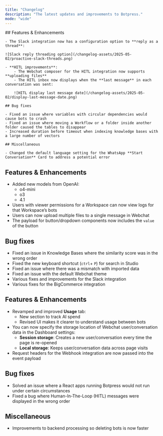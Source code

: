 ```yaml
---
title: "Changelog"
description: "The latest updates and improvements to Botpress."
mode: "wide"
---
```


<Update label="May 2, 2025">
    ## Features & Enhancements

    - The Slack integration now has a configuration option to **reply as a thread**:

    ![Slack reply threading option](/changelog-assets/2025-05-02/proactive-slack-threads.png)

    - **HITL improvements**:
        - The Webchat composer for the HITL integration now supports **uploading files**
        - The HITL inbox now displays when the **last message** in each conversation was sent:

        ![HITL display last message date](/changelog-assets/2025-05-02/display-last-message-date.png)

    ## Bug fixes

    - Fixed an issue where variables with circular dependencies would cause bots to crash
    - Fixed an issue where moving a Workflow or a folder inside another folder caused the tables to disappear
    - Increased duration before timeout when indexing knowledge bases with a large number of vectors

    ## Miscellaneous

    - Changed the default language setting for the WhatsApp **Start Conversation** Card to address a potential error
</Update>

<Update label="April 25, 2025">

## Features & Enhancements

- Added new models from OpenAI:
    - o4-mini
    - o3
    - 4.1
- Users with viewer permissions for a Workspace can now view logs for that Workspace’s bots
- Users can now upload multiple files to a single message in Webchat
- The payload for button/dropdown components now includes the `value` of the button

## Bug fixes

- Fixed an issue in Knowledge Bases  where the similarity score was in the wrong order
- Fixed the new keyboard shortcut (`ctrl`+ `P`) for search in Studio
- Fixed an issue where there was a mismatch with imported data
- Fixed an issue with the default Webchat theme
- Various fixes and improvements for the Slack integration
- Various fixes for the BigCommerce integration

</Update>

<Update label="April 11, 2025">

## Features & Enhancements

- Revamped and improved **Usage** tab:
    - New section to track AI spend
    - Revised UI makes it clearer to understand usage between bots
- You can now specify the storage location of Webchat user/conversation data in the Dashboard settings:
    - **Session storage**: Creates a new user/conversation every time the page is re-opened
    - **Local storage**: Keeps user/conversation data across page visits
- Request headers for the Webhook integration are now passed into the event payload

## Bug fixes

- Solved an issue where a React apps running Botpress would not run under certain circumstances
- Fixed a bug where Human-In-The-Loop (HITL) messages were displayed in the wrong order

## Miscellaneous

- Improvements to backend processing so deleting bots is now faster

</Update>